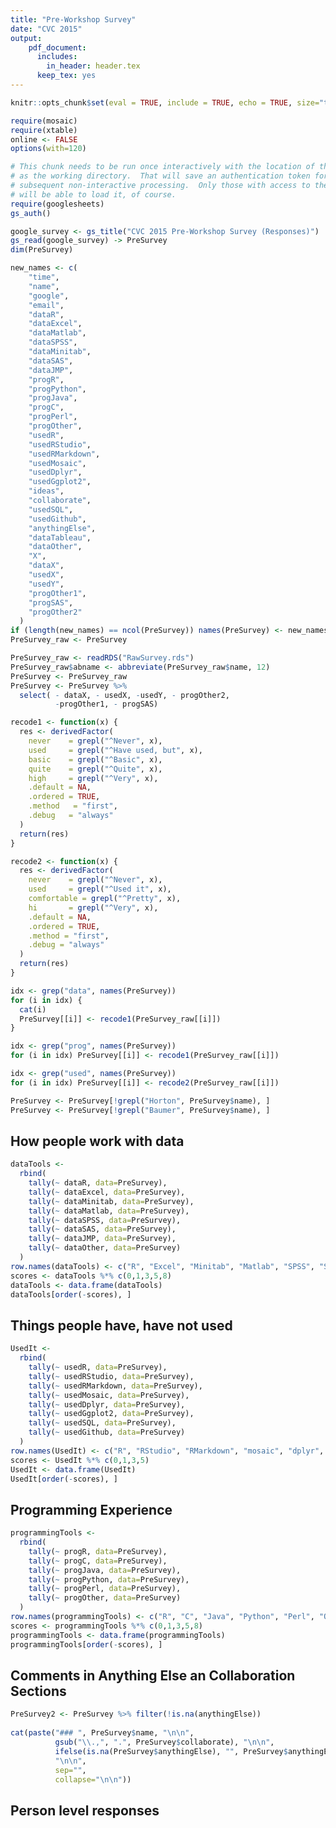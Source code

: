 ```yaml
---
title: "Pre-Workshop Survey"
date: "CVC 2015"
output:
    pdf_document:
      includes:
        in_header: header.tex
      keep_tex: yes
---
```



```r

knitr::opts_chunk$set(eval = TRUE, include = TRUE, echo = TRUE, size="tiny")

require(mosaic)
require(xtable)
online <- FALSE
options(with=120)
```

```r
# This chunk needs to be run once interactively with the location of this file
# as the working directory.  That will save an authentication token for
# subsequent non-interactive processing.  Only those with access to the spreadsheet
# will be able to load it, of course.
require(googlesheets)
gs_auth()
```

```r
google_survey <- gs_title("CVC 2015 Pre-Workshop Survey (Responses)")
gs_read(google_survey) -> PreSurvey
dim(PreSurvey)
```

```r
new_names <- c(
    "time",
    "name",
    "google",
    "email",
    "dataR",
    "dataExcel",
    "dataMatlab",
    "dataSPSS",
    "dataMinitab",
    "dataSAS",
    "dataJMP",
    "progR",
    "progPython",
    "progJava",
    "progC",
    "progPerl",
    "progOther",
    "usedR",
    "usedRStudio",
    "usedRMarkdown",
    "usedMosaic",
    "usedDplyr",
    "usedGgplot2",
    "ideas",
    "collaborate",
    "usedSQL",
    "usedGithub",
    "anythingElse",
    "dataTableau",
    "dataOther",
    "X",
    "dataX",
    "usedX",
    "usedY",
    "progOther1",
    "progSAS",
    "progOther2"
  )
if (length(new_names) == ncol(PreSurvey)) names(PreSurvey) <- new_names
PreSurvey_raw <- PreSurvey
```

```r
PreSurvey_raw <- readRDS("RawSurvey.rds")
PreSurvey_raw$abname <- abbreviate(PreSurvey_raw$name, 12)
PreSurvey <- PreSurvey_raw
PreSurvey <- PreSurvey %>% 
  select( - dataX, - usedX, -usedY, - progOther2, 
          -progOther1, - progSAS) 
```

```r
recode1 <- function(x) {
  res <- derivedFactor(
    never    = grepl("^Never", x),
    used     = grepl("^Have used, but", x),
    basic    = grepl("^Basic", x),
    quite    = grepl("^Quite", x),
    high     = grepl("^Very", x),
    .default = NA,
    .ordered = TRUE,
    .method   = "first",
    .debug   = "always"
  )
  return(res)
}

recode2 <- function(x) {
  res <- derivedFactor(
    never    = grepl("^Never", x),
    used     = grepl("^Used it", x),
    comfortable = grepl("^Pretty", x),
    hi       = grepl("^Very", x),
    .default = NA,
    .ordered = TRUE,
    .method = "first",
    .debug = "always"
  )
  return(res)
}

idx <- grep("data", names(PreSurvey)) 
for (i in idx) {
  cat(i)
  PreSurvey[[i]] <- recode1(PreSurvey_raw[[i]])
}

idx <- grep("prog", names(PreSurvey))
for (i in idx) PreSurvey[[i]] <- recode1(PreSurvey_raw[[i]])

idx <- grep("used", names(PreSurvey))
for (i in idx) PreSurvey[[i]] <- recode2(PreSurvey_raw[[i]])

PreSurvey <- PreSurvey[!grepl("Horton", PreSurvey$name), ]
PreSurvey <- PreSurvey[!grepl("Baumer", PreSurvey$name), ]
```

## How people work with data

```r
dataTools <- 
  rbind(
    tally(~ dataR, data=PreSurvey),
    tally(~ dataExcel, data=PreSurvey),
    tally(~ dataMinitab, data=PreSurvey),
    tally(~ dataMatlab, data=PreSurvey),
    tally(~ dataSPSS, data=PreSurvey),
    tally(~ dataSAS, data=PreSurvey),
    tally(~ dataJMP, data=PreSurvey),
    tally(~ dataOther, data=PreSurvey)
  )
row.names(dataTools) <- c("R", "Excel", "Minitab", "Matlab", "SPSS", "SAS", "JMP", "Other")
scores <- dataTools %*% c(0,1,3,5,8)
dataTools <- data.frame(dataTools)
dataTools[order(-scores), ]
```



## Things people have, have not used

```r
UsedIt <- 
  rbind(
    tally(~ usedR, data=PreSurvey),
    tally(~ usedRStudio, data=PreSurvey),
    tally(~ usedRMarkdown, data=PreSurvey),
    tally(~ usedMosaic, data=PreSurvey),
    tally(~ usedDplyr, data=PreSurvey),
    tally(~ usedGgplot2, data=PreSurvey),
    tally(~ usedSQL, data=PreSurvey),
    tally(~ usedGithub, data=PreSurvey)
  )
row.names(UsedIt) <- c("R", "RStudio", "RMarkdown", "mosaic", "dplyr", "ggplot2", "SQL", "Github")
scores <- UsedIt %*% c(0,1,3,5)
UsedIt <- data.frame(UsedIt)
UsedIt[order(-scores), ]
```

## Programming Experience

```r
programmingTools <- 
  rbind(
    tally(~ progR, data=PreSurvey),
    tally(~ progC, data=PreSurvey),
    tally(~ progJava, data=PreSurvey),
    tally(~ progPython, data=PreSurvey),
    tally(~ progPerl, data=PreSurvey),
    tally(~ progOther, data=PreSurvey)
  )
row.names(programmingTools) <- c("R", "C", "Java", "Python", "Perl", "Other")
scores <- programmingTools %*% c(0,1,3,5,8)
programmingTools <- data.frame(programmingTools)
programmingTools[order(-scores), ]
```


## Comments in Anything Else an Collaboration Sections

```r
PreSurvey2 <- PreSurvey %>% filter(!is.na(anythingElse))
                            
cat(paste("### ", PreSurvey$name, "\n\n", 
          gsub("\\.,", ".", PreSurvey$collaborate), "\n\n", 
          ifelse(is.na(PreSurvey$anythingElse), "", PreSurvey$anythingElse), 
          "\n\n",
          sep="",
          collapse="\n\n"))
```

## Person level responses
\begin{landscape}
\tiny

```r
PreSurvey <- data.frame(PreSurvey)
row.names(PreSurvey) <- PreSurvey$name
xtable(PreSurvey[, grepl("data", names(PreSurvey))])
xtable(PreSurvey[, grepl("prog", names(PreSurvey))])
xtable(PreSurvey[, grepl("used", names(PreSurvey))])

```

\end{landscape}